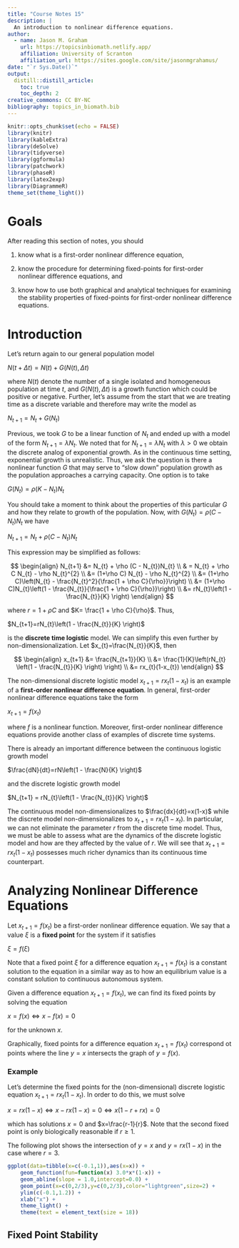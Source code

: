 ```yaml
---
title: "Course Notes 15"
description: |
  An introduction to nonlinear difference equations. 
author:
  - name: Jason M. Graham 
    url: https://topicsinbiomath.netlify.app/
    affiliation: University of Scranton 
    affiliation_url: https://sites.google.com/site/jasonmgrahamus/
date: "`r Sys.Date()`"
output: 
  distill::distill_article:
    toc: true
    toc_depth: 2
creative_commons: CC BY-NC
bibliography: topics_in_biomath.bib
---
```


```r
knitr::opts_chunk$set(echo = FALSE)
library(knitr)
library(kableExtra)
library(deSolve)
library(tidyverse)
library(ggformula)
library(patchwork)
library(phaseR)
library(latex2exp)
library(DiagrammeR)
theme_set(theme_light())
```


# Goals

After reading this section of notes, you should

1) know what is a first-order nonlinear difference equation, 

2) know the procedure for determining fixed-points for first-order nonlinear difference equations, and

3) know how to use both graphical and analytical techniques for examining the stability properties of fixed-points for first-order nonlinear difference equations.

# Introduction

Let's return again to our general population model

$N(t+\Delta t) = N(t) + G(N(t),\Delta t)$

where $N(t)$ denote the number of a single isolated and homogeneous population at time $t$, and $G(N(t),\Delta t)$ is a growth function which could be positive or negative. Further, let's assume from the start that we are treating time as a discrete variable and therefore may write the model as

$N_{t+1} = N_{t} + G(N_{t})$

Previous, we took $G$ to be a linear function of $N_{t}$ and ended up with a model of the form $N_{t+1}=\lambda N_{t}$. We noted that for $N_{t+1}=\lambda N_{t}$ with $\lambda > 0$ we obtain the discrete analog of exponential growth. As in the continuous time setting, exponential growth is unrealistic. Thus, we ask the question is there a nonlinear function $G$ that may serve to "slow down"  population growth as the population approaches a carrying capacity. One option is to take

$G(N_{t}) = \rho (K - N_{t})N_{t}$

You should take a moment to think about the properties of this particular $G$ and how they relate to growth of the population. Now, with $G(N_{t}) = \rho (C - N_{t})N_{t}$ we have

$N_{t+1} = N_{t} + \rho (C - N_{t})N_{t}$

This expression may be simplified as follows:

$$
\begin{align}
N_{t+1} &= N_{t} + \rho (C - N_{t})N_{t} \\
& = N_{t} + \rho C N_{t} - \rho N_{t}^{2} \\
&= (1+\rho C) N_{t} - \rho N_{t}^{2} \\
&= (1+\rho C)\left(N_{t} - \frac{N_{t}^2}{\frac{1 + \rho C}{\rho}}\right) \\
&= (1+\rho C)N_{t}\left(1 - \frac{N_{t}}{\frac{1 + \rho C}{\rho}}\right)  \\
&= rN_{t}\left(1 - \frac{N_{t}}{K} \right)
\end{align}
$$

where $r= 1+\rho C$ and $K= \frac{1 + \rho C}{\rho}$. Thus, 

$N_{t+1}=rN_{t}\left(1 - \frac{N_{t}}{K} \right)$

is the **discrete time logistic** model. We can simplify this even further by non-dimensionalization. Let $x_{t}=\frac{N_{t}}{K}$, then

$$
\begin{align}
x_{t+1} &= \frac{N_{t+1}}{K} \\
&= \frac{1}{K}\left(rN_{t} \left(1 - \frac{N_{t}}{K} \right) \right) \\ 
&= rx_{t}(1-x_{t})
\end{align}
$$

The non-dimensional discrete logistic model $x_{t+1}=rx_{t}(1-x_{t})$ is an example of a **first-order nonlinear difference equation**. In general, first-order nonlinear difference equations take the form

$x_{t+1} = f(x_{t})$

where $f$ is a nonlinear function. Moreover, first-order nonlinear difference equations provide another class of examples of discrete time systems. 

There is already an important difference between the continuous logistic growth model

$\frac{dN}{dt}=rN\left(1 - \frac{N}{K} \right)$

and the discrete logistic growth model

$N_{t+1} = rN_{t}\left(1 - \frac{N_{t}}{K} \right)$

The continuous model non-dimensionalizes to $\frac{dx}{dt}=x(1-x)$ while the discrete model non-dimensionalizes to $x_{t+1}=rx_{t}(1-x_{t})$. In particular, we can not eliminate the parameter $r$ from the discrete time model. Thus, we must be able to assess what are the dynamics of the discrete logistic model and how are they affected by the value of $r$. We will see that $x_{t+1}=rx_{t}(1-x_{t})$ possesses much richer dynamics than its continuous time counterpart.  

# Analyzing Nonlinear Difference Equations

Let $x_{t+1}=f(x_{t})$ be a first-order nonlinear difference equation. We say that a value $\xi$ is a **fixed point** for the system if it satisfies

$\xi = f(\xi)$

Note that a fixed point $\xi$ for a difference equation $x_{t+1}=f(x_{t})$ is a constant solution to the equation in a similar way as to how an equilibrium value is a constant solution to continuous autonomous system. 

Given a difference equation $x_{t+1}=f(x_{t})$, we can find its fixed points by solving the equation

$x=f(x) \Leftrightarrow x-f(x) = 0$

for the unknown $x$. 

Graphically, fixed points for a difference equation $x_{t+1}=f(x_{t})$ correspond ot points where the line $y=x$ intersects the graph of $y=f(x)$.  

### Example

Let's determine the fixed points for the (non-dimensional) discrete logistic equation $x_{t+1}=rx_{t}(1-x_{t})$. In order to do this, we must solve

$x=rx(1-x) \Leftrightarrow x-rx(1-x) = 0 \Leftrightarrow x(1-r+rx)=0$

which has solutions $x=0$ and $x=\frac{r-1}{r}$. Note that the second fixed point is only biologically reasonable if $r \geq 1$. 

The following plot shows the intersection of $y=x$ and $y=rx(1-x)$ in the case where $r=3$. 

```r
ggplot(data=tibble(x=c(-0.1,1)),aes(x=x)) + 
    geom_function(fun=function(x) 3.0*x*(1-x)) + 
    geom_abline(slope = 1.0,intercept=0.0) + 
    geom_point(x=c(0,2/3),y=c(0,2/3),color="lightgreen",size=2) + 
    ylim(c(-0.1,1.2)) + 
    xlab("x") + 
    theme_light() + 
    theme(text = element_text(size = 18))
```

## Fixed Point Stability 



